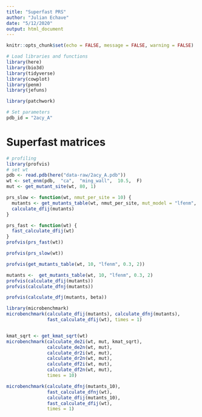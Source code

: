 ```yaml
---
title: "Superfast PRS"
author: "Julian Echave"
date: "5/12/2020"
output: html_document
---
```


```r
knitr::opts_chunk$set(echo = FALSE, message = FALSE, warning = FALSE)
```


```r
# Load libraries and functions
library(here)
library(bio3d)
library(tidyverse)
library(cowplot)
library(penm)
library(jefuns)

library(patchwork)
```

```r
# Set parameters
pdb_id = "2acy_A"
```


# Superfast matrices

```r
# profiling
library(profvis)
# set wt
pdb <- read.pdb(here("data-raw/2acy_A.pdb"))
wt <- set_enm(pdb,  "ca",  "ming_wall",  10.5,  F)
mut <- get_mutant_site(wt, 80, 1)

prs_slow <- function(wt, nmut_per_site = 10) {
  mutants <- get_mutants_table(wt, nmut_per_site, mut_model = "lfenm", mut_dl_sigma = 0.3, mut_sd_min = 2)
  calculate_dfij(mutants)
}

prs_fast <- function(wt) {
  fast_calculate_dfij(wt)
}
profvis(prs_fast(wt))

profvis(prs_slow(wt))

profvis(get_mutants_table(wt, 10, "lfenm", 0.3, 2))

mutants <-  get_mutants_table(wt, 10, "lfenm", 0.3, 2)
profvis(calculate_dfij(mutants))
profvis(calculate_dfnj(mutants))

profvis(calculate_dfj(mutants, beta))
```

```r
library(microbenchmark)
microbenchmark(calculate_dfij(mutants), calculate_dfnj(mutants),
               fast_calculate_dfij(wt), times = 1)



```

```r
kmat_sqrt <- get_kmat_sqrt(wt)
microbenchmark(calculate_de2i(wt, mut, kmat_sqrt),
               calculate_de2n(wt, mut),
               calculate_dr2i(wt, mut),
               calculate_dr2n(wt, mut),
               calculate_df2i(wt, mut),
               calculate_df2n(wt, mut),
               times = 10)
```
```r
microbenchmark(calculate_dfnj(mutants_10),
               fast_calculate_dfnj(wt),
               calculate_dfij(mutants_10),
               fast_calculate_dfij(wt),
               times = 1)

```
